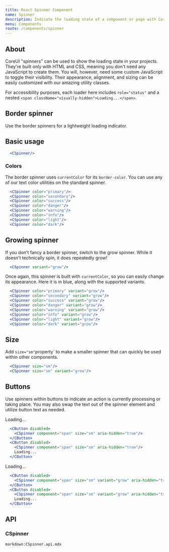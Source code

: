 ```yaml
---
title: React Spinner Component
name: Spinner
description: Indicate the loading state of a component or page with CoreUI spinners, built entirely with HTML, CSS, and no JavaScript.
menu: Components
route: /components/spinner
---
```



## About

CoreUI "spinners" can be used to show the loading state in your projects. They're built only with HTML and CSS, meaning you don't need any JavaScript to create them. You will, however, need some custom JavaScript to toggle their visibility. Their appearance, alignment, and sizing can be easily customized with our amazing utility classes.

For accessibility purposes, each loader here includes `role="status"` and a nested `<span className="visually-hidden">Loading...</span>`.

## Border spinner

Use the border spinners for a lightweight loading indicator.

## Basic usage

<Example>
  <CSpinner/>
</Example>

```jsx
  <CSpinner/>
```

### Colors

The border spinner uses `currentColor` for its `border-color`. You can use any of our text color utilities on the standard spinner.

<Example>
  <CSpinner color="primary"/>
  <CSpinner color="secondary"/>
  <CSpinner color="success"/>
  <CSpinner color="danger"/>
  <CSpinner color="warning"/>
  <CSpinner color="info"/>
  <CSpinner color="light"/>
  <CSpinner color="dark"/>
</Example>

```jsx
  <CSpinner color="primary"/>
  <CSpinner color="secondary"/>
  <CSpinner color="success"/>
  <CSpinner color="danger"/>
  <CSpinner color="warning"/>
  <CSpinner color="info"/>
  <CSpinner color="light"/>
  <CSpinner color="dark"/>
```

## Growing spinner

If you don't fancy a border spinner, switch to the grow spinner. While it doesn't technically spin, it does repeatedly grow!

<Example>
  <CSpinner variant="grow"/>
</Example>

```jsx
  <CSpinner variant="grow"/>
```

Once again, this spinner is built with `currentColor`, so you can easily change its appearance. Here it is in blue, along with the supported variants.

<Example>
  <CSpinner color="primary" variant="grow"/>
  <CSpinner color="secondary" variant="grow"/>
  <CSpinner color="success" variant="grow"/>
  <CSpinner color="danger" variant="grow"/>
  <CSpinner color="warning" variant="grow"/>
  <CSpinner color="info" variant="grow"/>
  <CSpinner color="light" variant="grow"/>
  <CSpinner color="dark" variant="grow"/>
</Example>

```jsx
  <CSpinner color="primary" variant="grow"/>
  <CSpinner color="secondary" variant="grow"/>
  <CSpinner color="success" variant="grow"/>
  <CSpinner color="danger" variant="grow"/>
  <CSpinner color="warning" variant="grow"/>
  <CSpinner color="info" variant="grow"/>
  <CSpinner color="light" variant="grow"/>
  <CSpinner color="dark" variant="grow"/>
```

## Size

Add `size="sm"`property` to make a smaller spinner that can quickly be used within other components.

<Example>
  <CSpinner size="sm"/>
  <CSpinner size="sm" variant="grow"/>
</Example>

```jsx
  <CSpinner size="sm"/>
  <CSpinner size="sm" variant="grow"/>
```

## Buttons

Use spinners within buttons to indicate an action is currently processing or taking place. You may also swap the text out of the spinner element and utilize button text as needed.

<Example>
  <CButton disabled>
    <CSpinner component="span" size="sm" aria-hidden="true"/>
  </CButton>
  <CButton disabled>
    <CSpinner component="span" size="sm" aria-hidden="true"/>
    Loading...
  </CButton>
</Example>

```jsx
  <CButton disabled>
    <CSpinner component="span" size="sm" aria-hidden="true"/>
  </CButton>
  <CButton disabled>
    <CSpinner component="span" size="sm" aria-hidden="true"/>
    Loading...
  </CButton>
```

<Example>
  <CButton disabled>
    <CSpinner component="span" size="sm" variant="grow" aria-hidden="true"/>
  </CButton>
  <CButton disabled>
    <CSpinner component="span" size="sm" variant="grow" aria-hidden="true"/>
    Loading...
  </CButton>
</Example>

```jsx
  <CButton disabled>
    <CSpinner component="span" size="sm" variant="grow" aria-hidden="true"/>
  </CButton>
  <CButton disabled>
    <CSpinner component="span" size="sm" variant="grow" aria-hidden="true"/>
    Loading...
  </CButton>
```

## API

### CSpinner

`markdown:CSpinner.api.mdx`